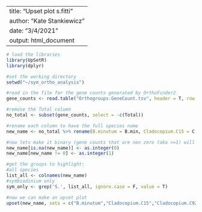 
---
title: "Upset plot s.fitti"
author: "Kate Stankiewicz"
date: "3/4/2021"
output: html_document
---



```{r}
# load the libraries
library(UpSetR)
library(dplyr)
```

```{r}
#set the working directory
setwd("~/sym_ortho_analysis")

#read in the file for the gene counts generated by OrthoFinder2
gene_counts <- read.table("Orthogroups.GeneCount.tsv", header = T, row.names = 1)
```

```{r}
#remove the Total column
no_total <- subset(gene_counts, select = -c(Total))
```

```{r}
#rename each column to have the full species name
new_name <- no_total %>% rename(B.minutum = B.min, Cladocopium.C15 = C.C15, Cladocopium.C92 = C.C92, D.trenchii = D.tre, F.kawagutii = F.kaw, S.fitti = S.fit, S.linucheae = S.lin, S.microadriaticum = S.mic, S.natans = S.nat, S.necroappetens = S.nec, S.pilosum = S.pil, S.tridacnidorum = S.tri)
```

```{r}
#now lets make it binary (gene counts that are non zero (aka >=1) will be now be set to 1)
new_name[is.na(new_name)] <- as.integer(0)
new_name[new_name != 0] <- as.integer(1)
```

```{r}
#get the groups to highlight:
#all species
list_all <- colnames(new_name)
#symbiodinium only
sym_only <- grep('S.', list_all, ignore.case = F, value = T)

#now we can make an upset plot
upset(new_name, sets = c("B.minutum","Cladocopium.C15","Cladocopium.C92", "D.trenchii", "F.kawagutii", "S.fitti", "S.linucheae", "S.microadriaticum", "S.natans", "S.necroappetens", "S.pilosum", "S.tridacnidorum"), nsets = 12, sets.x.label = "Orthogroups per Species", mainbar.y.label = "Number of Orthogroups", keep.order = T, point.size = 3.5, text.scale = c(2.5, 1.5, 1.3, 1, 1.5, 1.2), order.by = "freq", number.angles = 15, nintersects = 40, query.legend = "bottom", queries = list(list(query = intersects, params = list(list_all), color = "coral", active = T, query.name="Symbiodiniaceae"), list(query = intersects, params = list(sym_only), color = "goldenrod", active = T, query.name="Symbiodinium")))
```

